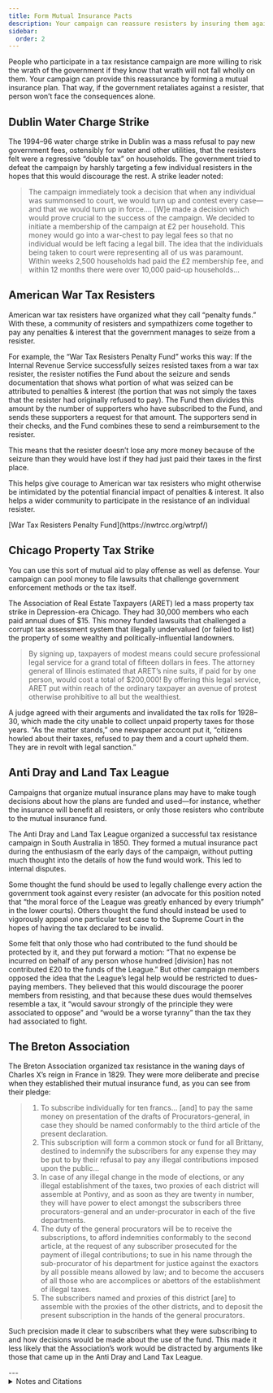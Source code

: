 ```yaml
---
title: Form Mutual Insurance Pacts
description: Your campaign can reassure resisters by insuring them against government reprisals.
sidebar:
  order: 2
---
```


People who participate in a tax resistance campaign are more willing to risk the wrath of the government if they know that wrath will not fall wholly on them.
Your campaign can provide this reassurance by forming a mutual insurance plan.
That way, if the government retaliates against a resister, that person won’t face the consequences alone.

## <Badge text="Example" size="medium" /> Dublin Water Charge Strike

The 1994–96 water charge strike in Dublin was a mass refusal to pay new government fees, ostensibly for water and other utilities, that the resisters felt were a regressive “double tax” on households.
The government tried to defeat the campaign by harshly targeting a few individual resisters in the hopes that this would discourage the rest.
A strike leader noted:

> The campaign immediately took a decision that when any individual was summonsed to court, we would turn up and contest every case—and that we would turn up in force.…
> [W]e made a decision which would prove crucial to the success of the campaign.
> We decided to initiate a membership of the campaign at £2 per household.
> This money would go into a war-chest to pay legal fees so that no individual would be left facing a legal bill.
> The idea that the individuals being taken to court were representing all of us was paramount.
> Within weeks 2,500 households had paid the £2 membership fee, and within 12 months there were over 10,000 paid-up households…

## <Badge text="Example" size="medium" /> American War Tax Resisters

American war tax resisters have organized what they call “penalty funds.”
With these, a community of resisters and sympathizers come together to pay any penalties & interest that the government manages to seize from a resister.

For example, the “War Tax Resisters Penalty Fund” works this way:
If the Internal Revenue Service successfully seizes resisted taxes from a war tax resister, the resister notifies the Fund about the seizure and sends documentation that shows what portion of what was seized can be attributed to penalties & interest (the portion that was not simply the taxes that the resister had originally refused to pay).
The Fund then divides this amount by the number of supporters who have subscribed to the Fund, and sends these supporters a request for that amount.
The supporters send in their checks, and the Fund combines these to send a reimbursement to the resister.

This means that the resister doesn’t lose any more money because of the seizure than they would have lost if they had just paid their taxes in the first place.

This helps give courage to American war tax resisters who might otherwise be intimidated by the potential financial impact of penalties & interest.
It also helps a wider community to participate in the resistance of an individual resister.

<Aside type="tip" title="Links">
[War Tax Resisters Penalty Fund](https://nwtrcc.org/wtrpf/)
</Aside>

## <Badge text="Example" size="medium" /> Chicago Property Tax Strike

You can use this sort of mutual aid to play offense as well as defense.
Your campaign can pool money to file lawsuits that challenge government enforcement methods or the tax itself.

The Association of Real Estate Taxpayers (ARET) led a mass property tax strike in Depression-era Chicago.
They had 30,000 members who each paid annual dues of $15.
This money funded lawsuits that challenged a corrupt tax assessment system that illegally undervalued (or failed to list) the property of some wealthy and politically-influential landowners.

> By signing up, taxpayers of modest means could secure professional legal service for a grand total of fifteen dollars in fees.
> The attorney general of Illinois estimated that ARET’s nine suits, if paid for by one person, would cost a total of $200,000!
> By offering this legal service, ARET put within reach of the ordinary taxpayer an avenue of protest otherwise prohibitive to all but the wealthiest.

A judge agreed with their arguments and invalidated the tax rolls for 1928–30, which made the city unable to collect unpaid property taxes for those years.
“As the matter stands,” one newspaper account put it, “citizens howled about their taxes, refused to pay them and a court upheld them.
They are in revolt with legal sanction.”

## <Badge text="Example" size="medium" /> Anti Dray and Land Tax League

Campaigns that organize mutual insurance plans may have to make tough decisions about how the plans are funded and used—for instance, whether the insurance will benefit all resisters, or only those resisters who contribute to the mutual insurance fund.

The Anti Dray and Land Tax League organized a successful tax resistance campaign in South Australia in 1850.
They formed a mutual insurance pact during the enthusiasm of the early days of the campaign, without putting much thought into the details of how the fund would work.
This led to internal disputes.

Some thought the fund should be used to legally challenge every action the government took against every resister (an advocate for this position noted that “the moral force of the League was greatly enhanced by every triumph” in the lower courts).
Others thought the fund should instead be used to vigorously appeal one particular test case to the Supreme Court in the hopes of having the tax declared to be invalid.

Some felt that only those who had contributed to the fund should be protected by it, and they put forward a motion:
“That no expense be incurred on behalf of any person whose hundred [division] has not contributed £20 to the funds of the League.”
But other campaign members opposed the idea that the League’s legal help would be restricted to dues-paying members.
They believed that this would discourage the poorer members from resisting, and that because these dues would themselves resemble a tax, it “would savour strongly of the principle they were associated to oppose” and “would be a worse tyranny” than the tax they had associated to fight.

## <Badge text="Example" size="medium" /> The Breton Association

The Breton Association organized tax resistance in the waning days of Charles X’s reign in France in 1829.
They were more deliberate and precise when they established their mutual insurance fund, as you can see from their pledge:

> 1. To subscribe individually for ten francs… [and] to pay the same money on presentation of the drafts of Procurators-general, in case they should be named conformably to the third article of the present declaration.
> 1. This subscription will form a common stock or fund for all Brittany, destined to indemnify the subscribers for any expense they may be put to by their refusal to pay any illegal contributions imposed upon the public…
> 1. In case of any illegal change in the mode of elections, or any illegal establishment of the taxes, two proxies of each district will assemble at Pontivy, and as soon as they are twenty in number, they will have power to elect amongst the subscribers three procurators-general and an under-procurator in each of the five departments.
> 1. The duty of the general procurators will be to receive the subscriptions, to afford indemnities conformably to the second article, at the request of any subscriber prosecuted for the payment of illegal contributions; to sue in his name through the sub-procurator of his department for justice against the exactors by all possible means allowed by law; and to become the accusers of all those who are accomplices or abettors of the establishment of illegal taxes.
> 1. The subscribers named and proxies of this district [are] to assemble with the proxies of the other districts, and to deposit the present subscription in the hands of the general procurators.

Such precision made it clear to subscribers what they were subscribing to and how decisions would be made about the use of the fund.
This made it less likely that the Association’s work would be distracted by arguments like those that came up in the Anti Dray and Land Tax League.

<Aside type="wikipedia" title="Wikipedia">
  <WikipediaBadge title="Benefit society" />
  <WikipediaBadge title="Association of Real Estate Taxpayers" />
</Aside>
---

<details>
<summary>Notes and Citations</summary>

* Kerr, Gregor “Lessons from beating the water charges” <i>Workers Solidarity Movement</i>
* Gross, David [“Protecting war tax resistance strengthens antiwar movement”](https://wagingnonviolence.org/2016/02/protecting-war-tax-resistance-strengthens-antiwar-movement/) <i>Waging Nonviolence</i> 11 February 2016
* I subscribe to the war tax resisters penalty fund, and I made an application for reimbursement of $813 in penalties and interest in 2009. The subscribers to the fund pitched in $649—79% of my request—which meant that the total penalties and interest that I myself was forced to pay came to only about 3% of the tax I was resisting, over several years of resistance. (At that rate, I would probably have come out ahead if I had put the originally-resisted taxes in an interest-bearing account.) I understand that now the fund commits to covering 100% of any legitimate request.
* Beito, David <i>Taxpayers in Revolt: Tax Resistance during the Great Depression</i> (1989) p. 63
* “Taxpayers’ Strike Made Chicago &#8216;Broke’ ” <cite>San Jose Evening News</cite> 15 January 1932, p. 3
* See [<i>The Picket Line</i>](http://sniggle.net/TPL/index5.php?entry=24Sep12) for more about the Anti-Dray and Land-Tax League’s campaign. The quotes (paraphrases of arguments at a League meeting) come from the article [“Anti-Dray and Land-Tax League”](https://trove.nla.gov.au/newspaper/article/38450085) in the 19 October 1850 edition of the <i>Adelaide South Australian Register</i> (p. 3).
* “The Breton Subscription” in Gross, David (ed.) <i>We Won’t Pay: A Tax Resistance Reader</i> (2008) pp. 158–59

</details>
